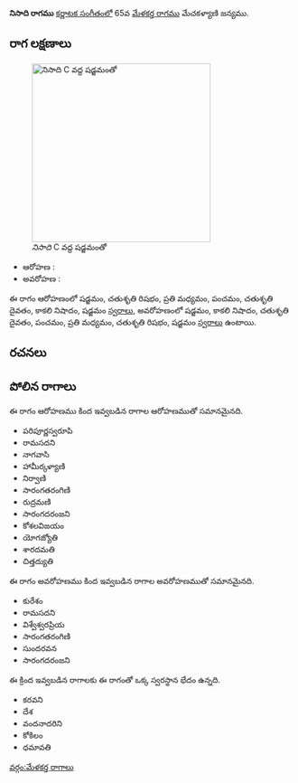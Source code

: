 {{Infobox ragam
	| name          	= నిసాది
	| synonym	    	= 
	| mela          	= 
	| chakra        	= 
	| janaka        	= 
	| type          	= షడవ
	| arohanam      	= {{svaraC|S|R2|M2|P|D2|N3|S'}} 
	| avarohanam    	= {{svaraC|S'|N3|D2|P|M2|R2|S}}
	| jeeva         	=
	| chhaya        	=
	| nyasa         	=
	| vishesha      	= 
	| equivalent  		= 
}}
{{కర్ణాటక సంగీత రాగాలు}}
'''నిసాది రాగము''' [[కర్ణాటక సంగీతం]]లో 65వ [[మేళకర్త రాగము]] మేచకళ్యాణి జన్యము. 


==రాగ లక్షణాలు==
[[Image:nisadi_kb2wiki.png|thumb|right|316px|''నిసాది'' C వద్ద షడ్జమంతో]]

* ఆరోహణ : {{svaraC|S|R2|M2|P|D2|N3|S'}} 
* అవరోహణ : {{svaraC|S'|N3|D2|P|M2|R2|S}}

ఈ రాగం ఆరోహణంలో షడ్జమం, చతుశృతి రిషభం, ప్రతి మధ్యమం, పంచమం, చతుశృతి దైవతం, కాకలి  నిషాదం, షడ్జమం [[స్వరాలు]], అవరోహణంలో షడ్జమం, కాకలి  నిషాదం, చతుశృతి దైవతం, పంచమం, ప్రతి మధ్యమం, చతుశృతి రిషభం, షడ్జమం [[స్వరాలు]] ఉంటాయి.

==రచనలు==



==పోలిన రాగాలు==
ఈ రాగం ఆరోహణము కింద ఇవ్వబడిన రాగాల ఆరోహణముతో సమానమైనది.
* పరిపూర్ణస్వరూపి
* రామసదని
* నాగవాసి
*  హామీర్కళ్యాణి
* నిర్వాణి
* సారంగతరంగిణి
* రుద్రమణి
* సారంగదరంజని
* కోశలవిజయం
* యోగజ్యోతి
* శారదమతి
* చిత్తద్యుతి

ఈ రాగం అవరోహణము కింద ఇవ్వబడిన రాగాల అవరోహణముతో సమానమైనది.
* కురేశం
* రామసదని
* విశ్వేశ్వరప్రియ
* సారంగతరంగిణి
* సుందరవన
* సారంగదరంజని

ఈ క్రింద ఇవ్వబడిన రాగాలకు ఈ రాగంతో ఒక్క స్వరస్థాన భేదం ఉన్నది.
* కరవని
* దేశ
* వందనాదరిని
* కోకిలం
* ధమావతి



[[వర్గం:మేళకర్త రాగాలు]]